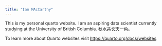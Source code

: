 ```yaml
---
title: "Ian MAcCarthy"
---
```


This is my personal quarto website. I am an aspiring data scientist currently studying at the University of British Columbia. 秋水共长天一色。

To learn more about Quarto websites visit <https://quarto.org/docs/websites>.
